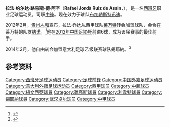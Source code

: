 {{noteta|G1=足球}}{{infobox Football biography
| playername = 拉法·约尔达<br>Rafa Jordà
| image = [[File:Rafa_Jordà.jpg|200px]]
| fullname = Rafael Jordà Ruiz de Assin
| dateofbirth = {{birth date and age|1984|1|11|df=y}}
| cityofbirth = [[圣佩佩图阿-德莫古达|圣佩佩图阿-德莫古达]]
| countryofbirth = [[西班牙|西班牙]]
| height = {{height|meters=1.91}}
| position = [[前锋_(足球)|中锋]]
| currentclub = [[布加勒斯特迅速足球俱樂部|布加勒斯特迅速]]
| clubnumber = 35
| youthyears1 = 2000–2001 | youthclubs1 = CF Damm
| youthyears2 = 2001–2002 | youthclubs2 = [[瓦伦西亚足球俱乐部|瓦伦西亚]]
| youthyears3 = 2002–2003 | youthclubs3 = [[努曼西亚足球俱乐部|努曼西亚]]
| years1 = 2003–2004 | clubs1 = [[努曼西亚足球俱乐部|努曼西亚B]] | caps1 = | goals1 =
| years2 = 2004–2008 | clubs2 = [[努曼西亚足球俱乐部|努曼西亚]] | caps2 = 47 | goals2 = 7
| years3 = 2004 | clubs3 = → CM佩雷尔塔 (租借) | caps3 = 17 | goals3 = 8
| years4 = 2006 | clubs4 = → [[贝尼多姆足球俱乐部|贝尼多姆]] (租借) | caps4 = 18 | goals4 = 9
| years5 = 2008–2009 | clubs5 = [[阿利坎特足球俱乐部|阿利坎特]] | caps5 = 13 | goals5 = 3
| years6 = 2009 | clubs6 = [[埃尔库莱斯足球俱乐部|埃尔库莱斯]] | caps6 = 0 | goals6 = 0
| years7 = 2010–2012 | clubs7 = [[萊萬特足球俱樂部|莱万特]] | caps7 = 36 | goals7 = 7
| years8 = 2012–2013 | clubs8 =  [[贵州人和足球俱乐部|贵州人和]] | caps8 = 55 | goals8 = 17
| years9 = 2014 | clubs9 = [[錫耶納足球俱樂部|錫耶納]]          | caps9 = 10 | goals9 = 2
| years10 = 2014 | clubs10 = [[第比利斯迪纳摩足球俱乐部|第比利斯戴拿模]] | caps10 = 0 | goals10 = 0
| years11 = 2015 | clubs11 = [[武汉卓尔足球俱乐部|武汉卓尔]] | caps11 = 26 | goals11 = 6
| years12 = 2016 | clubs12 = [[布加勒斯特迅速足球俱樂部|布加勒斯特迅速]] | caps12 = 8 | goals12 = 3
| years13 = 2016–2017 | clubs13 = [[利亚戈斯特拉|利亚戈斯特拉]] | caps13 = 18 | goals13 = 1
| years14 = 2017– | clubs14 = [[孟买城足球会|孟买城]] | caps14 = 0 | goals14 = 0
| nationalyears1 = | nationalteam1 =  | nationalcaps1 = | nationalgoals1 =
| pcupdate = 2015年2月17日
}}
{{Spanish name|乔达（Jordà）|路易斯·德·阿辛（Ruiz de Assin）}}

'''拉法·约尔达·路易斯·德·阿辛'''（'''Rafael Jordà Ruiz de Assin'''，{{bd|1984年|1月11日|||Jorda Ruiz de Assin, Rafael}}），是一名[[西班牙|西班牙]]职业足球运动员，司职[[前锋_(足球)|中锋]]。现在效力于球队[[布加勒斯特迅速足球俱樂部|布加勒斯特迅速]]。

2012年2月，[[贵州人和足球俱乐部|贵州人和]]宣布，拉法·乔达从西甲球队[[萊萬特足球俱樂部|莱万特]]转会加盟球队，会合在莱万特的队友[[纳诺|纳诺]]。<ref>{{Cite web |url=http://sports.sohu.com/20120224/n335826548.shtml |title=人和正式敲定第五外援人选 莱万特强锋确认加盟 |access-date=2012-02-26 |archive-date=2015-05-26 |archive-url=https://web.archive.org/web/20150526004050/http://sports.sohu.com/20120224/n335826548.shtml |dead-url=no }}</ref>他在[[2012年中国足协杯|2012年中国足协杯]]射进6球，成为该届赛事的最佳射手。

2014年2月，他自由转会加盟[[意大利足球乙级联赛|意大利足球乙级联赛]]球队[[錫耶納足球俱樂部|錫耶納]]。<ref>{{Cite web |url=http://www.acsiena.it/2014/02/11/rafa-jorda-e-della-roburindossera-la-maglia-numero-35/ |title=Rafa Jordà è della Robur Indosserà la maglia numero 35 |access-date=2014-02-12 |archive-url=https://archive.is/20140212032121/http://www.acsiena.it/2014/02/11/rafa-jorda-e-della-roburindossera-la-maglia-numero-35/ |archive-date=2014-02-12 |dead-url=yes }}</ref>

==参考资料==
{{reflist}}

{{2012年中超分类名单貴州}}
{{2013年中超分类名单贵州}}
{{2015年中甲分类名单武汉}}
{{中国足协杯最佳射手}}

{{DEFAULTSORT:Jorda Ruiz de Assin, Rafael}}
[[Category:西班牙足球运动员|Category:西班牙足球运动员]]
[[Category:足球前锋|Category:足球前锋]]
[[Category:中国外籍足球运动员|Category:中国外籍足球运动员]]
[[Category:意大利外籍足球运动员|Category:意大利外籍足球运动员]]
[[Category:西甲球员|Category:西甲球员]]
[[Category:中超球员|Category:中超球员]]
[[Category:紐文西亞球員|Category:紐文西亞球員]]
[[Category:靴高斯球員|Category:靴高斯球員]]
[[Category:利雲特球員|Category:利雲特球員]]
[[Category:錫耶納球員|Category:錫耶納球員]]
[[Category:武汉卓尔球员|Category:武汉卓尔球员]]
[[Category:中甲球员|Category:中甲球员]]